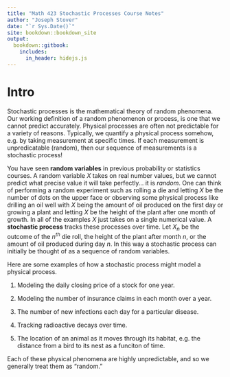 ```yaml
---
title: "Math 423 Stochastic Processes Course Notes"
author: "Joseph Stover"
date: "`r Sys.Date()`"
site: bookdown::bookdown_site
output:
  bookdown::gitbook:
    includes:
      in_header: hidejs.js
---
```


# Intro

Stochastic processes is the mathematical theory of random phenomena. Our working definition of a random phenomenon or process, is one that we cannot predict accurately. Physical processes are often not predictable for a variety of reasons. Typically, we quantify a physical process somehow, e.g. by taking measurement at specific times. If each measurement is unpredicatable (random), then our sequence of measurements is a stochastic process!

You have seen **random variables** in previous probability or statistics courses. A random variable $X$ takes on real number values, but we cannot predict what precise value it will take perfectly... it is *random*. One can think of performing a random experiment such as rolling a die and letting $X$ be the number of dots on the upper face or observing some physical process like drilling an oil well with $X$ being the amount of oil produced on the first day or growing a plant and letting $X$ be the height of the plant after one month of growth. In all of the examples $X$ just takes on a single numerical value. A **stochastic process** tracks these processes over time. Let $X_n$ be the outcome of the $n^{th}$ die roll, the height of the plant after month $n$, or the amount of oil produced during day $n$. In this way a stochastic process can initially be thought of as a sequence of random variables.

Here are some examples of how a stochastic process might model a physical process.

(1) Modeling the daily closing price of a stock for one year.

(2) Modeling the number of insurance claims in each month over a year.

(3) The number of new infections each day for a particular disease.

(4) Tracking radioactive decays over time.

(5) The location of an animal as it moves through its habitat, e.g. the distance from a bird to its nest as a funciton of time.

Each of these physical phenomena are highly unpredictable, and so we generally treat them as "random." 
